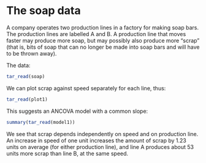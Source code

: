 
# The soap data

A company operates two production lines in a factory for making soap bars. The production lines are labelled A and B. A production line that moves faster may produce more soap, but may possibly also produce more “scrap” (that is, bits of soap that can no longer be made into soap bars and will have to be thrown away).

The data:

```r
tar_read(soap)
```

We can plot scrap against speed separately for each line, thus:

```r
tar_read(plot1)
```

This suggests an ANCOVA model with a common slope:

```r
summary(tar_read(model1))
```


We see that scrap depends independently on speed and on production line. An increase in speed of one unit increases the amount of scrap by 1.23 units on average (for either production line), and line A produces about 53 units more scrap than line B, at the same speed.

